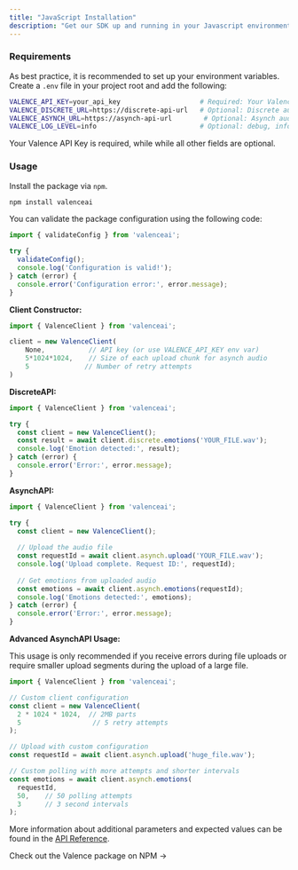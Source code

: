 ```yaml
---
title: "JavaScript Installation"
description: "Get our SDK up and running in your Javascript environment"
---
```


### Requirements

As best practice, it is recommended to set up your environment variables. Create a `.env` file in your project root and add the following:

```bash
VALENCE_API_KEY=your_api_key                    # Required: Your Valence API key
VALENCE_DISCRETE_URL=https://discrete-api-url   # Optional: Discrete audio endpoint
VALENCE_ASYNCH_URL=https://asynch-api-url        # Optional: Asynch audio endpoint  
VALENCE_LOG_LEVEL=info                          # Optional: debug, info, warn, error
```

Your Valence API Key is required, while while all other fields are optional.

### Usage

Install the package via `npm`.

```bash
npm install valenceai
```

You can validate the package configuration using the following code:

```javascript
import { validateConfig } from 'valenceai';

try {
  validateConfig();
  console.log('Configuration is valid!');
} catch (error) {
  console.error('Configuration error:', error.message);
}
```

**Client Constructor:**

```javascript
import { ValenceClient } from 'valenceai';

client = new ValenceClient(
    None,           // API key (or use VALENCE_API_KEY env var)
    5*1024*1024,    // Size of each upload chunk for asynch audio
    5              // Number of retry attempts
)
```

**DiscreteAPI:**

```javascript
import { ValenceClient } from 'valenceai';

try {
  const client = new ValenceClient();
  const result = await client.discrete.emotions('YOUR_FILE.wav');
  console.log('Emotion detected:', result);
} catch (error) {
  console.error('Error:', error.message);
}
```

**AsynchAPI:**

```javascript
import { ValenceClient } from 'valenceai';

try {
  const client = new ValenceClient();
  
  // Upload the audio file
  const requestId = await client.asynch.upload('YOUR_FILE.wav');
  console.log('Upload complete. Request ID:', requestId);
  
  // Get emotions from uploaded audio
  const emotions = await client.asynch.emotions(requestId);
  console.log('Emotions detected:', emotions);
} catch (error) {
  console.error('Error:', error.message);
}
```

**Advanced AsynchAPI Usage:**

This usage is only recommended if you receive errors during file uploads or require smaller upload segments during the upload of a large file.

```javascript
import { ValenceClient } from 'valenceai';

// Custom client configuration
const client = new ValenceClient(
  2 * 1024 * 1024,  // 2MB parts
  5                  // 5 retry attempts
);

// Upload with custom configuration
const requestId = await client.asynch.upload('huge_file.wav');

// Custom polling with more attempts and shorter intervals
const emotions = await client.asynch.emotions(
  requestId,
  50,    // 50 polling attempts
  3      // 3 second intervals
);
```

More information about additional parameters and expected values can be found in the [API Reference](/api-reference/introduction).

<Card title="Ready to Get Started?" icon="rectangle-code" href="https://www.npmjs.com/package/valence-sdk?activeTab=readme">
  Check out the Valence package on NPM →
</Card>
